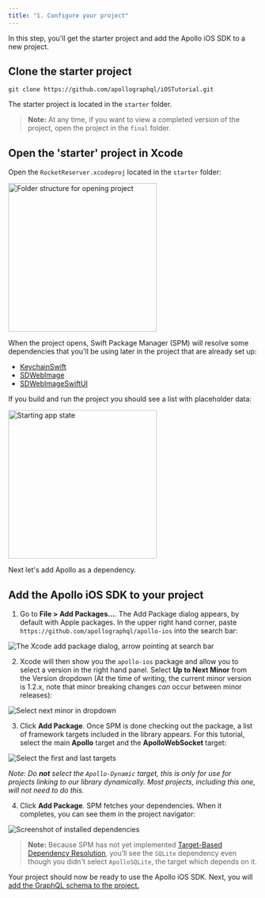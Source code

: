 ```yaml
---
title: "1. Configure your project"
---
```


In this step, you'll get the starter project and add the Apollo iOS SDK to a new project.

## Clone the starter project

```text
git clone https://github.com/apollographql/iOSTutorial.git
```

The starter project is located in the `starter` folder.

> **Note:** At any time, if you want to view a completed version of the project, open the project in the `final` folder.

## Open the 'starter' project in Xcode

Open the `RocketReserver.xcodeproj` located in the `starter` folder:

<img alt="Folder structure for opening project" class="screenshot" src="images/starting_project_structure.png" width="300"/>

When the project opens, Swift Package Manager (SPM) will resolve some dependencies that you'll be using later in the project that are already set up:

* [KeychainSwift](https://github.com/evgenyneu/keychain-swift)
* [SDWebImage](https://github.com/SDWebImage/SDWebImage)
* [SDWebImageSwiftUI](https://github.com/SDWebImage/SDWebImageSwiftUI)

If you build and run the project you should see a list with placeholder data:

<img alt="Starting app state" class="screenshot" src="images/starting_app_state_simulator.png" width="300"/>

Next let's add Apollo as a dependency.

## Add the Apollo iOS SDK to your project

1. Go to **File > Add Packages...**. The Add Package dialog appears, by default with Apple packages. In the upper right hand corner, paste `https://github.com/apollographql/apollo-ios` into the search bar:

<img src="images/add_package_dialog.png" class="screenshot" alt="The Xcode add package dialog, arrow pointing at search bar"/>

2. Xcode will then show you the `apollo-ios` package and allow you to select a version in the right hand panel. Select **Up to Next Minor** from the Version dropdown (At the time of writing, the current minor version is 1.2.x, note that minor breaking changes _can_ occur between minor releases):

<img src="images/next_minor.png" class="screenshot" alt="Select next minor in dropdown"/>

3. Click **Add Package**. Once SPM is done checking out the package, a list of framework targets included in the library appears. For this tutorial, select the main **Apollo** target and the **ApolloWebSocket** target:

<img src="images/select_libs.png" class="screenshot" alt="Select the first and last targets"/>

_Note: Do **not** select the `Apollo-Dynamic` target, this is only for use for projects linking to our library dynamically. Most projects, including this one, will not need to do this._
    
4. Click **Add Package**. SPM fetches your dependencies. When it completes, you can see them in the project navigator:

<img src="images/installed_dependencies.png" class="screenshot" alt="Screenshot of installed dependencies"/>

> **Note:** Because SPM has not yet implemented [Target-Based Dependency Resolution](https://github.com/apple/swift-evolution/blob/master/proposals/0226-package-manager-target-based-dep-resolution.md), you'll see the `SQLite` dependency even though you didn't select `ApolloSQLite`, the target which depends on it.

Your project should now be ready to use the Apollo iOS SDK. Next, you will [add the GraphQL schema to the project.](tutorial-add-graphql-schema)
